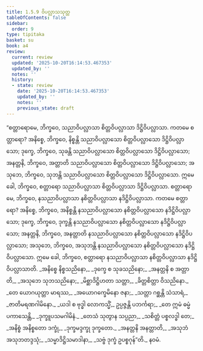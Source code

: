 ```yaml
---
title: 1.5.9 ဝိပလ္လာသသုတ္တ
tableOfContents: false
sidebar:
  order: 9
type: tipitaka
basket: su
book: a4
review:
  current: review
  updated: '2025-10-20T16:14:53.467353'
  updated_by: ''
  notes: ''
  history:
  - state: review
    date: '2025-10-20T16:14:53.467353'
    updated_by: ''
    notes: ''
    previous_state: draft
---
```



<DynamicBreadcrumb />


<ReviewStatus review={frontmatter.review} showDetails={true} />

<HypothesisAnnotation frontmatter={frontmatter} />

<Division number="49" book="a4" e="ch" v="15" p="361">

<Paragraph number="338" book="a4">
“စတ္တာရောမေ, ဘိက္ခဝေ, သညာဝိပလ္လာသာ စိတ္တဝိပလ္လာသာ ဒိဋ္ဌိဝိပလ္လာသာ. ကတမေ စတ္တာရော? အနိစ္စေ, ဘိက္ခဝေ, နိစ္စန္တိ သညာဝိပလ္လာသော စိတ္တဝိပလ္လာသော ဒိဋ္ဌိဝိပလ္လာသော; ဒုက္ခေ, ဘိက္ခဝေ, သုခန္တိ သညာဝိပလ္လာသော စိတ္တဝိပလ္လာသော ဒိဋ္ဌိဝိပလ္လာသော; အနတ္တနိ, ဘိက္ခဝေ, အတ္တာတိ သညာဝိပလ္လာသော စိတ္တဝိပလ္လာသော ဒိဋ္ဌိဝိပလ္လာသော; အသုဘေ, ဘိက္ခဝေ, သုဘန္တိ သညာဝိပလ္လာသော စိတ္တဝိပလ္လာသော ဒိဋ္ဌိဝိပလ္လာသော. ဣမေ ခေါ, ဘိက္ခဝေ, စတ္တာရော သညာဝိပလ္လာသာ စိတ္တဝိပလ္လာသာ ဒိဋ္ဌိဝိပလ္လာသာ.
</Paragraph>

<Paragraph number="339" book="a4">
စတ္တာရောမေ, ဘိက္ခဝေ, နသညာဝိပလ္လာသာ နစိတ္တဝိပလ္လာသာ နဒိဋ္ဌိဝိပလ္လာသာ. ကတမေ စတ္တာရော? အနိစ္စေ, ဘိက္ခဝေ, အနိစ္စန္တိ နသညာဝိပလ္လာသော နစိတ္တဝိပလ္လာသော နဒိဋ္ဌိဝိပလ္လာသော; ဒုက္ခေ, ဘိက္ခဝေ, ဒုက္ခန္တိ နသညာဝိပလ္လာသော နစိတ္တဝိပလ္လာသော နဒိဋ္ဌိဝိပလ္လာသော; အနတ္တနိ, ဘိက္ခဝေ, အနတ္တာတိ နသညာဝိပလ္လာသော နစိတ္တဝိပလ္လာသော နဒိဋ္ဌိဝိပလ္လာသော; အသုဘေ, ဘိက္ခဝေ, အသုဘန္တိ နသညာဝိပလ္လာသော နစိတ္တဝိပလ္လာသော နဒိဋ္ဌိဝိပလ္လာသော. ဣမေ ခေါ, ဘိက္ခဝေ, စတ္တာရော နသညာဝိပလ္လာသာ နစိတ္တဝိပလ္လာသာ နဒိဋ္ဌိဝိပလ္လာသာတိ.
</Paragraph>

<Paragraph number="340" type="verses" book="a4">
_အနိစ္စေ နိစ္စသညိနော,_  
_ဒုက္ခေ စ သုခသညိနော;_  
_အနတ္တနိ စ အတ္တာတိ,_  
_အသုဘေ သုဘသညိနော;_  
_မိစ္ဆာဒိဋ္ဌိဟတာ သတ္တာ,_  
_ခိတ္တစိတ္တာ ဝိသညိနော._  

</Paragraph>

<Paragraph number="341" type="verses" book="a4">
_တေ ယောဂယုတ္တာ မာရဿ,_  
_အယောဂက္ခေမိနော ဇနာ;_  
_သတ္တာ ဂစ္ဆန္တိ သံသာရံ,_  
_ဇာတိမရဏဂါမိနော._  

</Paragraph>

<Paragraph number="342" type="verses" book="a4">
_ယဒါ စ ဗုဒ္ဓါ လောကသ္မိံ,_  
ဥပ္ပဇ္ဇန္တိ ပဘင်္ကရာ;_  
_တေ ဣမံ ဓမ္မံ ပကာသေန္တိ,_  
_ဒုက္ခူပသမဂါမိနံ._  

</Paragraph>

<Paragraph number="343" type="verses" book="a4">
_တေသံ သုတွာန သပ္ပညာ,_  
_သစိတ္တံ ပစ္စလဒ္ဓါ တေ;_  
_အနိစ္စံ အနိစ္စတော ဒက္ခုံ,_  
_ဒုက္ခမဒ္ဒက္ခု ဒုက္ခတော._  

</Paragraph>

<Paragraph number="344" type="verses" book="a4">
_အနတ္တနိ အနတ္တာတိ,_  
_အသုဘံ အသုဘတဒ္ဒသုံ;_  
_သမ္မာဒိဋ္ဌိသမာဒါနာ,_  
_သဗ္ဗံ ဒုက္ခံ ဥပစ္စဂုန်”တိ._  


</Paragraph>
</Division>

<Paragraph number="345" type="center" book="a4">
နဝမံ.
</Paragraph>